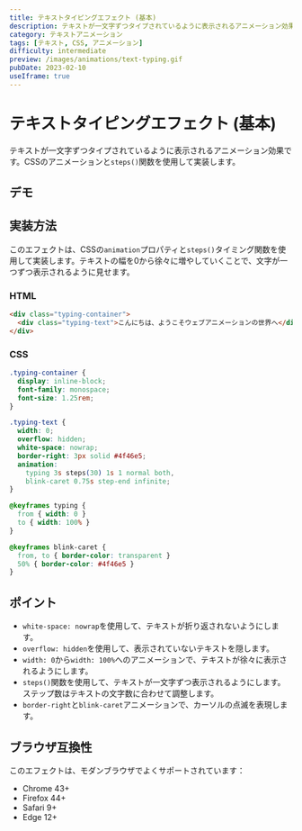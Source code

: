 ```yaml
---
title: テキストタイピングエフェクト (基本)
description: テキストが一文字ずつタイプされているように表示されるアニメーション効果。CSSアニメーションを使用した実装例。
category: テキストアニメーション
tags: [テキスト, CSS, アニメーション]
difficulty: intermediate
preview: /images/animations/text-typing.gif
pubDate: 2023-02-10
useIframe: true
---
```



# テキストタイピングエフェクト (基本)

テキストが一文字ずつタイプされているように表示されるアニメーション効果です。CSSのアニメーションと`steps()`関数を使用して実装します。

## デモ

<IframeDemo title="テキストタイピングエフェクト (基本)" description="テキストが一文字ずつタイプされるように表示されるアニメーション効果です" height="300px">
</IframeDemo>

## 実装方法

このエフェクトは、CSSの`animation`プロパティと`steps()`タイミング関数を使用して実装します。テキストの幅を0から徐々に増やしていくことで、文字が一つずつ表示されるように見せます。

### HTML

```html
<div class="typing-container">
  <div class="typing-text">こんにちは、ようこそウェブアニメーションの世界へ</div>
</div>
```

### CSS

```css
.typing-container {
  display: inline-block;
  font-family: monospace;
  font-size: 1.25rem;
}

.typing-text {
  width: 0;
  overflow: hidden;
  white-space: nowrap;
  border-right: 3px solid #4f46e5;
  animation: 
    typing 3s steps(30) 1s 1 normal both,
    blink-caret 0.75s step-end infinite;
}

@keyframes typing {
  from { width: 0 }
  to { width: 100% }
}

@keyframes blink-caret {
  from, to { border-color: transparent }
  50% { border-color: #4f46e5 }
}
```

## ポイント

- `white-space: nowrap`を使用して、テキストが折り返されないようにします。
- `overflow: hidden`を使用して、表示されていないテキストを隠します。
- `width: 0`から`width: 100%`へのアニメーションで、テキストが徐々に表示されるようにします。
- `steps()`関数を使用して、テキストが一文字ずつ表示されるようにします。ステップ数はテキストの文字数に合わせて調整します。
- `border-right`と`blink-caret`アニメーションで、カーソルの点滅を表現します。

## ブラウザ互換性

このエフェクトは、モダンブラウザでよくサポートされています：

- Chrome 43+
- Firefox 44+
- Safari 9+
- Edge 12+
